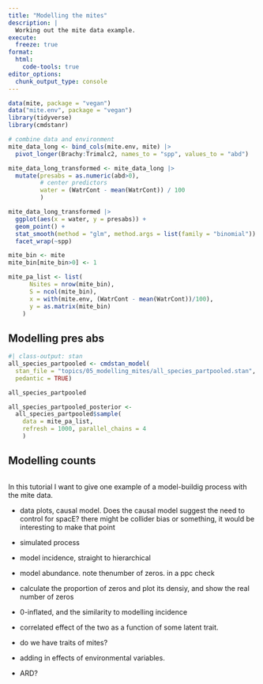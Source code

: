 ```yaml
---
title: "Modelling the mites"
description: |
  Working out the mite data example.
execute:
  freeze: true
format:
  html:
    code-tools: true
editor_options: 
  chunk_output_type: console
---
```


```r
data(mite, package = "vegan")
data("mite.env", package = "vegan")
library(tidyverse)
library(cmdstanr)

# combine data and environment
mite_data_long <- bind_cols(mite.env, mite) |> 
  pivot_longer(Brachy:Trimalc2, names_to = "spp", values_to = "abd")
```

```r
mite_data_long_transformed <- mite_data_long |> 
  mutate(presabs = as.numeric(abd>0),
         # center predictors
         water = (WatrCont - mean(WatrCont)) / 100
         )

mite_data_long_transformed |> 
  ggplot(aes(x = water, y = presabs)) + 
  geom_point() + 
  stat_smooth(method = "glm", method.args = list(family = "binomial")) + 
  facet_wrap(~spp)
```


```r
mite_bin <- mite
mite_bin[mite_bin>0] <- 1

mite_pa_list <- list(
      Nsites = nrow(mite_bin),
      S = ncol(mite_bin),
      x = with(mite.env, (WatrCont - mean(WatrCont))/100),
      y = as.matrix(mite_bin)
    )
```


## Modelling pres abs

```r
#| class-output: stan
all_species_partpooled <- cmdstan_model(
  stan_file = "topics/05_modelling_mites/all_species_partpooled.stan", 
  pedantic = TRUE)

all_species_partpooled
```


```r

all_species_partpooled_posterior <- 
  all_species_partpooled$sample(
    data = mite_pa_list, 
    refresh = 1000, parallel_chains = 4
    )
```


## Modelling counts

```r

```



In this tutorial I want to give one example of a model-buildig process with the mite data. 

* data plots, causal model. Does the causal model suggest the need to control for spacE? there might be collider bias or something, it would be interesting to make that point
* simulated process
* model incidence, straight to hierarchical
* model abundance. note thenumber of zeros. in a ppc check
* calculate the proportion of zeros and plot its densiy, and show the real number of zeros
* 0-inflated, and the similarity to modelling incidence
* correlated effect of the two as a function of some latent trait. 

* do we have traits of mites? 

* adding in effects of environmental variables. 

* ARD? 